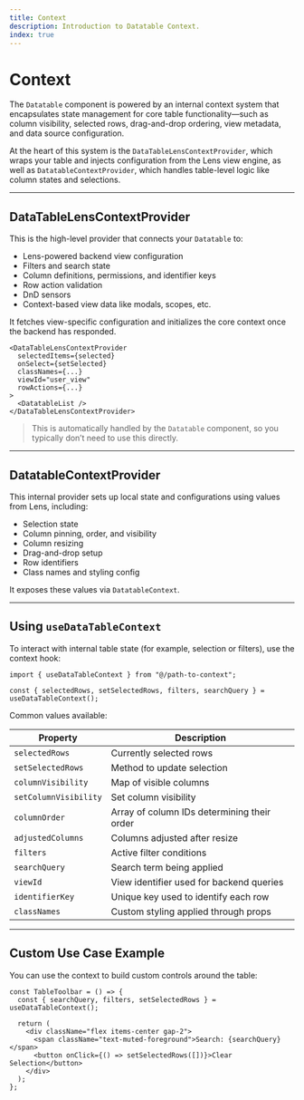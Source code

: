 ```yaml
---
title: Context
description: Introduction to Datatable Context.
index: true
---
```


# Context

The `Datatable` component is powered by an internal context system that encapsulates state management for core table functionality—such as column visibility, selected rows, drag-and-drop ordering, view metadata, and data source configuration.

At the heart of this system is the `DataTableLensContextProvider`, which wraps your table and injects configuration from the Lens view engine, as well as `DatatableContextProvider`, which handles table-level logic like column states and selections.

---

## DataTableLensContextProvider

This is the high-level provider that connects your `Datatable` to:

- Lens-powered backend view configuration
- Filters and search state
- Column definitions, permissions, and identifier keys
- Row action validation
- DnD sensors
- Context-based view data like modals, scopes, etc.

It fetches view-specific configuration and initializes the core context once the backend has responded.

```tsx
<DataTableLensContextProvider
  selectedItems={selected}
  onSelect={setSelected}
  classNames={...}
  viewId="user_view"
  rowActions={...}
>
  <DatatableList />
</DataTableLensContextProvider>
```

> This is automatically handled by the `Datatable` component, so you typically don’t need to use this directly.

---

## DatatableContextProvider

This internal provider sets up local state and configurations using values from Lens, including:

- Selection state
- Column pinning, order, and visibility
- Column resizing
- Drag-and-drop setup
- Row identifiers
- Class names and styling config

It exposes these values via `DatatableContext`.

---

## Using `useDataTableContext`

To interact with internal table state (for example, selection or filters), use the context hook:

```tsx
import { useDataTableContext } from "@/path-to-context";

const { selectedRows, setSelectedRows, filters, searchQuery } = useDataTableContext();
```

Common values available:

| Property            | Description                                         |
|---------------------|-----------------------------------------------------|
| `selectedRows`      | Currently selected rows                            |
| `setSelectedRows`   | Method to update selection                         |
| `columnVisibility`  | Map of visible columns                             |
| `setColumnVisibility` | Set column visibility                             |
| `columnOrder`       | Array of column IDs determining their order        |
| `adjustedColumns`   | Columns adjusted after resize                      |
| `filters`           | Active filter conditions                           |
| `searchQuery`       | Search term being applied                          |
| `viewId`            | View identifier used for backend queries           |
| `identifierKey`     | Unique key used to identify each row               |
| `classNames`        | Custom styling applied through props               |

---

## Custom Use Case Example

You can use the context to build custom controls around the table:

```tsx
const TableToolbar = () => {
  const { searchQuery, filters, setSelectedRows } = useDataTableContext();

  return (
    <div className="flex items-center gap-2">
      <span className="text-muted-foreground">Search: {searchQuery}</span>
      <button onClick={() => setSelectedRows([])}>Clear Selection</button>
    </div>
  );
};
```
